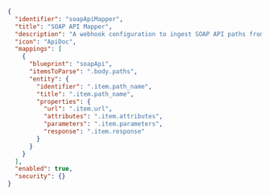 ```json showLineNumbers
{
  "identifier": "soapApiMapper",
  "title": "SOAP API Mapper",
  "description": "A webhook configuration to ingest SOAP API paths from a file",
  "icon": "ApiDoc",
  "mappings": [
    {
      "blueprint": "soapApi",
      "itemsToParse": ".body.paths",
      "entity": {
        "identifier": ".item.path_name",
        "title": ".item.path_name",
        "properties": {
          "url": ".item.url",
          "attributes": ".item.attributes",
          "parameters": ".item.parameters",
          "response": ".item.response"
        }
      }
    }
  ],
  "enabled": true,
  "security": {}
}
```
